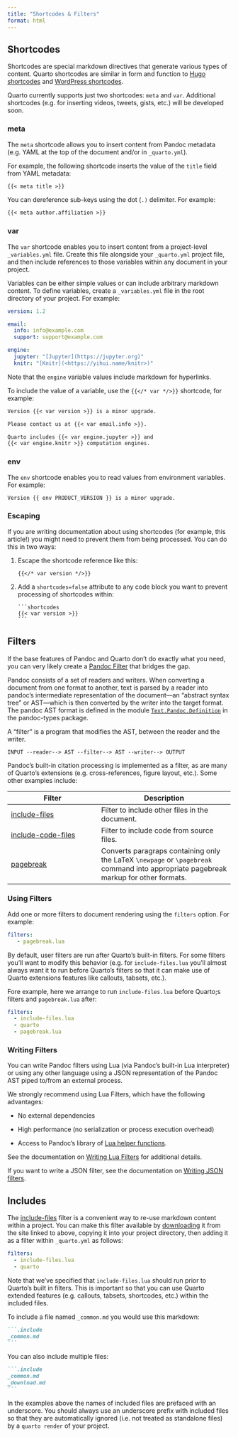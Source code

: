 ```yaml
---
title: "Shortcodes & Filters"
format: html
---
```


## Shortcodes

Shortcodes are special markdown directives that generate various types of content. Quarto shortcodes are similar in form and function to [Hugo shortcodes](https://gohugo.io/content-management/shortcodes/) and [WordPress shortcodes](https://codex.wordpress.org/Shortcode).

Quarto currently supports just two shortcodes: `meta` and `var`. Additional shortcodes (e.g. for inserting videos, tweets, gists, etc.) will be developed soon.

### meta

The `meta` shortcode allows you to insert content from Pandoc metadata (e.g. YAML at the top of the document and/or in `_quarto.yml`).

For example, the following shortcode inserts the value of the `title` field from YAML metadata:

``` .markdown
{{< meta title >}}
```

You can dereference sub-keys using the dot (`.)` delimiter. For example:

``` .markdown
{{< meta author.affiliation >}}
```

### var

The `var` shortcode enables you to insert content from a project-level `_variables.yml` file. Create this file alongside your `_quarto.yml` project file, and then include references to those variables within any document in your project.

Variables can be either simple values or can include arbitrary markdown content. To define variables, create a `_variables.yml` file in the root directory of your project. For example:

``` yaml
version: 1.2

email:
  info: info@example.com
  support: support@example.com

engine:
  jupyter: "[Jupyter](https://jupyter.org)"
  knitr: "[Knitr](<https://yihui.name/knitr>)"
```

Note that the `engine` variable values include markdown for hyperlinks.

To include the value of a variable, use the `{{</* var */>}}` shortcode, for example:

``` .markdown
Version {{< var version >}} is a minor upgrade.

Please contact us at {{< var email.info >}}.

Quarto includes {{< var engine.jupyter >}} and 
{{< var engine.knitr >}} computation engines.
```

### env

The `env` shortcode enables you to read values from environment variables. For example:

``` .markdown
Version {{ env PRODUCT_VERSION }} is a minor upgrade.
```

### Escaping

If you are writing documentation about using shortcodes (for example, this article!) you might need to prevent them from being processed. You can do this in two ways:

1.  Escape the shortcode reference like this:

    ``` .default
    {{</* var version */>}}
    ```

2.  Add a `shortcodes=false` attribute to any code block you want to prevent processing of shortcodes within:

    ```` .default
    ```{shortcodes=false}
    {{< var version >}}
    ```
    ````

## Filters

If the base features of Pandoc and Quarto don't do exactly what you need, you can very likely create a [Pandoc Filter](https://pandoc.org/filters.html) that bridges the gap.

Pandoc consists of a set of readers and writers. When converting a document from one format to another, text is parsed by a reader into pandoc's intermediate representation of the document---an "abstract syntax tree" or AST---which is then converted by the writer into the target format. The pandoc AST format is defined in the module [`Text.Pandoc.Definition`](https://hackage.haskell.org/package/pandoc-types-1.22/docs/Text-Pandoc-Definition.html) in the pandoc-types package.

A "filter" is a program that modifies the AST, between the reader and the writer.

    INPUT --reader--> AST --filter--> AST --writer--> OUTPUT

Pandoc's built-in citation processing is implemented as a filter, as are many of Quarto's extensions (e.g. cross-references, figure layout, etc.). Some other examples include:

| Filter                                                                                     | Description                                                                                                                          |
|--------------------------------------------------------------------------------------------|--------------------------------------------------------------------------------------------------------------------------------------|
| [include-files](https://github.com/pandoc/lua-filters/tree/master/include-files)           | Filter to include other files in the document.                                                                                       |
| [include-code-files](https://github.com/pandoc/lua-filters/tree/master/include-code-files) | Filter to include code from source files.                                                                                            |
| [pagebreak](https://github.com/pandoc/lua-filters/tree/master/pagebreak)                   | Converts paragraps containing only the LaTeX `\newpage` or `\pagebreak` command into appropriate pagebreak markup for other formats. |

### Using Filters

Add one or more filters to document rendering using the `filters` option. For example:

``` yaml
filters:
   - pagebreak.lua
```

By default, user filters are run after Quarto's built-in filters. For some filters you'll want to modify this behavior (e.g. for `include-files.lua` you'll almost always want it to run before Quarto's filters so that it can make use of Quarto extensions features like callouts, tabsets, etc.).

Fore example, here we arrange to run `include-files.lua` before Quarto;s filters and `pagebreak.lua` after:

``` yaml
filters:
  - include-files.lua
  - quarto
  - pagebreak.lua
```

### Writing Filters

You can write Pandoc filters using Lua (via Pandoc's built-in Lua interpreter) or using any other language using a JSON representation of the Pandoc AST piped to/from an external process.

We strongly recommend using Lua Filters, which have the following advantages:

-   No external dependencies

-   High performance (no serialization or process execution overhead)

-   Access to Pandoc's library of [Lua helper functions](https://pandoc.org/lua-filters.html#pandoc-module).

See the documentation on [Writing Lua Filters](https://pandoc.org/lua-filters.html) for additional details.

If you want to write a JSON filter, see the documentation on [Writing JSON filters](https://pandoc.org/filters.html).

## Includes

The [include-files](https://github.com/pandoc/lua-filters/tree/master/include-files) filter is a convenient way to re-use markdown content within a project. You can make this filter available by [downloading](https://raw.githubusercontent.com/pandoc/lua-filters/master/include-files/include-files.lua) it from the site linked to above, copying it into your project directory, then adding it as a filter within `_quarto.yml` as follows:

``` yaml
filters:
  - include-files.lua
  - quarto
```

::: callout-important
Note that we've specified that `include-files.lua` should run prior to Quarto's built in filters. This is important so that you can use Quarto extended features (e.g. callouts, tabsets, shortcodes, etc.) within the included files.
:::

To include a file named `_common.md` you would use this markdown:

```` markdown
```.include
_common.md
```
````

You can also include multiple files:

```` markdown
```.include
_common.md
_download.md
```
````

In the examples above the names of included files are prefaced with an underscore. You should always use an underscore prefix with included files so that they are automatically ignored (i.e. not treated as standalone files) by a `quarto render` of your project.
